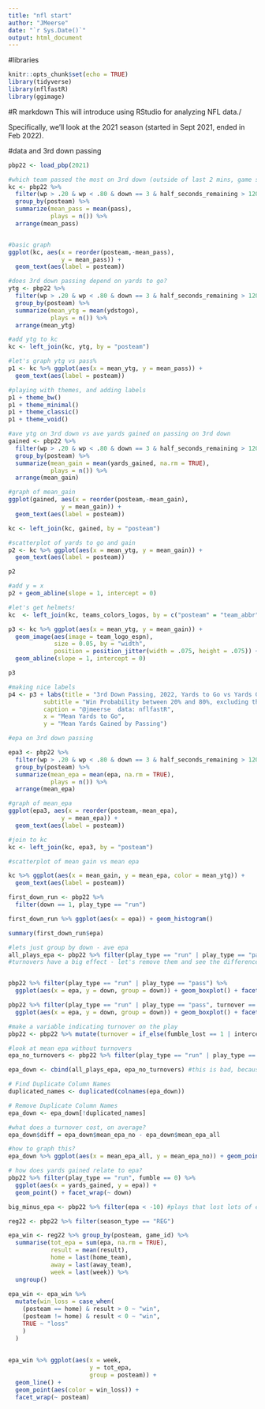 ```yaml
---
title: "nfl start"
author: "JMeerse"
date: "`r Sys.Date()`"
output: html_document
---
```

#libraries
```r
knitr::opts_chunk$set(echo = TRUE)
library(tidyverse)
library(nflfastR)
library(ggimage)

```
#R markdown
This will introduce using RStudio for analyzing NFL data./

Specifically, we'll look at the 2021 season (started in Sept 2021, ended in Feb 2022).

#data and 3rd down passing
```r
pbp22 <- load_pbp(2021)

#which team passed the most on 3rd down (outside of last 2 mins, game still in play)?
kc <- pbp22 %>%
  filter(wp > .20 & wp < .80 & down == 3 & half_seconds_remaining > 120) %>%
  group_by(posteam) %>%
  summarize(mean_pass = mean(pass), 
            plays = n()) %>%
  arrange(mean_pass)


#basic graph
ggplot(kc, aes(x = reorder(posteam,-mean_pass), 
               y = mean_pass)) + 
  geom_text(aes(label = posteam))

#does 3rd down passing depend on yards to go?
ytg <- pbp22 %>%
  filter(wp > .20 & wp < .80 & down == 3 & half_seconds_remaining > 120) %>%
  group_by(posteam) %>%
  summarize(mean_ytg = mean(ydstogo), 
            plays = n()) %>%
  arrange(mean_ytg)

#add ytg to kc
kc <- left_join(kc, ytg, by = "posteam")

#let's graph ytg vs pass%
p1 <- kc %>% ggplot(aes(x = mean_ytg, y = mean_pass)) +
  geom_text(aes(label = posteam))

#playing with themes, and adding labels
p1 + theme_bw()
p1 + theme_minimal()
p1 + theme_classic()
p1 + theme_void()

#ave ytg on 3rd down vs ave yards gained on passing on 3rd down
gained <- pbp22 %>%
  filter(wp > .20 & wp < .80 & down == 3 & half_seconds_remaining > 120 & pass == 1) %>%
  group_by(posteam) %>%
  summarize(mean_gain = mean(yards_gained, na.rm = TRUE), 
            plays = n()) %>%
  arrange(mean_gain)

#graph of mean_gain
ggplot(gained, aes(x = reorder(posteam,-mean_gain), 
               y = mean_gain)) + 
  geom_text(aes(label = posteam))

kc <- left_join(kc, gained, by = "posteam")

#scatterplot of yards to go and gain
p2 <- kc %>% ggplot(aes(x = mean_ytg, y = mean_gain)) +
  geom_text(aes(label = posteam))

p2

#add y = x
p2 + geom_abline(slope = 1, intercept = 0)

#let's get helmets!
kc  <- left_join(kc, teams_colors_logos, by = c("posteam" = "team_abbr"))

p3 <- kc %>% ggplot(aes(x = mean_ytg, y = mean_gain)) +
  geom_image(aes(image = team_logo_espn), 
             size = 0.05, by = "width",
             position = position_jitter(width = .075, height = .075)) +
  geom_abline(slope = 1, intercept = 0)

p3

#making nice labels
p4 <- p3 + labs(title = "3rd Down Passing, 2022, Yards to Go vs Yards Gained",
          subtitle = "Win Probability between 20% and 80%, excluding the last 2 mins of a half",
          caption = "@jmeerse  data: nflfastR",
          x = "Mean Yards to Go",
          y = "Mean Yards Gained by Passing")

#epa on 3rd down passing

epa3 <- pbp22 %>%
  filter(wp > .20 & wp < .80 & down == 3 & half_seconds_remaining > 120 & pass == 1) %>%
  group_by(posteam) %>%
  summarize(mean_epa = mean(epa, na.rm = TRUE), 
            plays = n()) %>%
  arrange(mean_epa)

#graph of mean_epa
ggplot(epa3, aes(x = reorder(posteam,-mean_epa), 
               y = mean_epa)) + 
  geom_text(aes(label = posteam))

#join to kc
kc <- left_join(kc, epa3, by = "posteam")

#scatterplot of mean gain vs mean epa

kc %>% ggplot(aes(x = mean_gain, y = mean_epa, color = mean_ytg)) +
  geom_text(aes(label = posteam))

```


```r
first_down_run <- pbp22 %>% 
  filter(down == 1, play_type == "run")

first_down_run %>% ggplot(aes(x = epa)) + geom_histogram()

summary(first_down_run$epa)

#lets just group by down - ave epa 
all_plays_epa <- pbp22 %>% filter(play_type == "run" | play_type == "pass") %>%   group_by(down, play_type) %>% summarise(mean_epa_all = mean(epa, na.rm = TRUE)) %>% ungroup()
#turnovers have a big effect - let's remove them and see the difference


pbp22 %>% filter(play_type == "run" | play_type == "pass") %>%
  ggplot(aes(x = epa, y = down, group = down)) + geom_boxplot() + facet_wrap(~ play_type)

pbp22 %>% filter(play_type == "run" | play_type == "pass", turnover == 0) %>%
  ggplot(aes(x = epa, y = down, group = down)) + geom_boxplot() + facet_wrap(~ play_type)

#make a variable indicating turnover on the play
pbp22 <- pbp22 %>% mutate(turnover = if_else(fumble_lost == 1 | interception == 1, 1, 0))

#look at mean epa without turnovers
epa_no_turnovers <- pbp22 %>% filter(play_type == "run" | play_type == "pass", turnover == 0) %>%   group_by(down, play_type) %>% summarise(mean_epa_no = mean(epa, na.rm = TRUE))

epa_down <- cbind(all_plays_epa, epa_no_turnovers) #this is bad, because it duplicates column names

# Find Duplicate Column Names
duplicated_names <- duplicated(colnames(epa_down))

# Remove Duplicate Column Names
epa_down <- epa_down[!duplicated_names]

#what does a turnover cost, on average?
epa_down$diff = epa_down$mean_epa_no - epa_down$mean_epa_all

#how to graph this?
epa_down %>% ggplot(aes(x = mean_epa_all, y = mean_epa_no)) + geom_point() 

# how does yards gained relate to epa?
pbp22 %>% filter(play_type == "run", fumble == 0) %>% 
  ggplot(aes(x = yards_gained, y = epa)) + 
  geom_point() + facet_wrap(~ down)

big_minus_epa <- pbp22 %>% filter(epa < -10) #plays that lost lots of epa - all were turnovers returned for TDs
```

```r
reg22 <- pbp22 %>% filter(season_type == "REG")

epa_win <- reg22 %>% group_by(posteam, game_id) %>% 
  summarise(tot_epa = sum(epa, na.rm = TRUE),
            result = mean(result),
            home = last(home_team),
            away = last(away_team),
            week = last(week)) %>% 
  ungroup()
    
epa_win <- epa_win %>% 
  mutate(win_loss = case_when(
    (posteam == home) & result > 0 ~ "win",
    (posteam != home) & result < 0 ~ "win",
    TRUE ~ "loss"
    )
  )
 
                            
epa_win %>% ggplot(aes(x = week, 
                       y = tot_epa, 
                       group = posteam)) + 
  geom_line() + 
  geom_point(aes(color = win_loss)) +
  facet_wrap(~ posteam) 

```